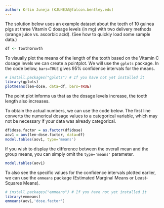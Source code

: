 ```yaml
---
author: Krtin Juneja (KJUNEJA@falcon.bentley.edu)
---
```


The solution below uses an example dataset about the teeth of 10 guinea pigs at three Vitamin C dosage levels (in mg) with two delivery methods (orange juice vs. ascorbic acid).  (See how to quickly load some sample data.)

```r
df <- ToothGrowth
```

To visually plot the means of the length of the tooth based on the Vitamin C dosage levels we can create a pointplot. We will use the `gplots` package. In the code below, `bars=TRUE` gives 95% confidence intervals for the means.

```r
# install.packages("gplots") # If you have not yet installed it
library(gplots)
plotmeans(len~dose, data=df, bars=TRUE)
```

The point plot informs us that as the dosage levels increase, the tooth length also increases. 

To obtain the actual numbers, we can use the code below.  The first line converts the numerical dosage values to a categorical variable, which may not be necessary if your data was already categorical.  

```r
df$dose.factor = as.factor(df$dose)
aov1 = aov(len~dose.factor, data=df) 
model.tables(aov1, type='means')
```

If you wish to display the difference between the overall mean and the group means, you can simply omit the `type='means'` parameter.

```r
model.tables(aov1)
```

To also see the specific values for the confidence intervals plotted earlier, we can use the `emmeans` package (Estimated Marginal Means or Least-Squares Means).

```r
# install.packages("emmeans") # If you have not yet installed it
library(emmeans)
emmeans(aov1,'dose.factor')
```
